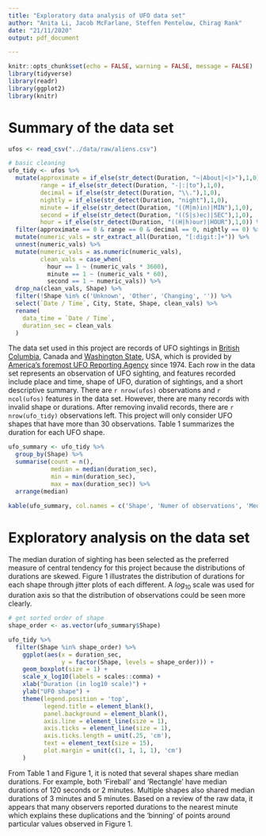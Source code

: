 ```yaml
---
title: "Exploratory data analysis of UFO data set"
author: "Anita Li, Jacob McFarlane, Steffen Pentelow, Chirag Rank"
date: "21/11/2020"
output: pdf_document

---
```


```r
knitr::opts_chunk$set(echo = FALSE, warning = FALSE, message = FALSE)
library(tidyverse)
library(readr)
library(ggplot2)
library(knitr)
```

# Summary of the data set


``` r
ufos <- read_csv("../data/raw/aliens.csv")

# basic cleaning
ufo_tidy <- ufos %>%
  mutate(approximate = if_else(str_detect(Duration, "~|About|<|>"),1,0),
         range = if_else(str_detect(Duration, "-|:|to"),1,0),
         decimal = if_else(str_detect(Duration, "\\."),1,0),
         nightly = if_else(str_detect(Duration, "night"),1,0),
         minute = if_else(str_detect(Duration, "((M|m)in)|MIN"),1,0),
         second = if_else(str_detect(Duration, "((S|s)ec)|SEC"),1,0),
         hour = if_else(str_detect(Duration, "((H|h)our)|HOUR"),1,0)) %>%
  filter(approximate == 0 & range == 0 & decimal == 0, nightly == 0) %>%
  mutate(numeric_vals = str_extract_all(Duration, "[:digit:]+")) %>%
  unnest(numeric_vals) %>%
  mutate(numeric_vals = as.numeric(numeric_vals), 
         clean_vals = case_when(
           hour == 1 ~ (numeric_vals * 3600),
           minute == 1 ~ (numeric_vals * 60),
           second == 1 ~ numeric_vals)) %>%
  drop_na(clean_vals, Shape) %>%
  filter(!Shape %in% c('Unknown', 'Other', 'Changing', '')) %>%
  select(`Date / Time`, City, State, Shape, clean_vals) %>%
  rename(
    data_time = `Date / Time`,
    duration_sec = clean_vals
  )

```


The data set used in this project are records of UFO sightings in [British Columbia](http://www.nuforc.org/webreports/ndxlBC.html), Canada and [Washington State](http://www.nuforc.org/webreports/ndxlWA.html), USA, which is provided by [America's foremost UFO Reporting Agency](www.ufocenter.com) since 1974. Each row in the data set represents an observation of UFO sighting, and features recorded include place and time, shape of UFO, duration of sightings, and a short descriptive summary. There are `r nrow(ufos)` observations and `r ncol(ufos)` features in the data set. However, there are many records with invalid shape or durations. After removing invalid records, there are `r nrow(ufo_tidy)` observations left. This project will only consider UFO shapes that have more than 30 observations. Table 1 summarizes the duration for each UFO shape.

```r
ufo_summary <- ufo_tidy %>%
  group_by(Shape) %>%
  summarise(count = n(),
            median = median(duration_sec),
            min = min(duration_sec),
            max = max(duration_sec)) %>%
  arrange(median)

kable(ufo_summary, col.names = c('Shape', 'Numer of observations', 'Median', 'Minimum', 'Maximum'), caption = "Summary on the duration (seconds) of sightings for each shape")

```




# Exploratory analysis on the data set

The median duration of sighting has been selected as the preferred measure of central tendency for this project because the distributions of durations are skewed. Figure 1 illustrates the distribution of durations for each shape through jitter plots of each different.  A $log_{10}$ scale was used for duration axis so that the distribution of observations could be seen more clearly.

```r
# get sorted order of shape
shape_order <- as.vector(ufo_summary$Shape)

ufo_tidy %>%
  filter(Shape %in% shape_order) %>%
    ggplot(aes(x = duration_sec, 
               y = factor(Shape, levels = shape_order))) +
    geom_boxplot(size = 1) +
    scale_x_log10(labels = scales::comma) +
    xlab("Duration (in log10 scale)") +
    ylab("UFO shape") +
    theme(legend.position = 'top',
          legend.title = element_blank(),
          panel.background = element_blank(),
          axis.line = element_line(size = 1),
          axis.ticks = element_line(size = 1),
          axis.ticks.length = unit(.25, 'cm'),
          text = element_text(size = 15),
          plot.margin = unit(c(1, 1, 1, 1), 'cm')
    )

```
From Table 1 and Figure 1, it is noted that several shapes share median durations.  For example, both 'Fireball' and 'Rectangle' have median durations of 120 seconds or 2 minutes.  Multiple shapes also shared median durations of 3 minutes and 5 minutes.  Based on a review of the raw data, it appears that many observers reported durations to the nearest minute which explains these duplications and the 'binning' of points around particular values observed in Figure 1.
